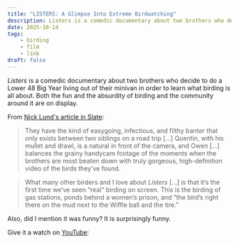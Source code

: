 ```yaml
---
title: "LISTERS: A Glimpse Into Extreme Birdwatching"
description: Listers is a comedic documentary about two brothers who decide to do a Lower 48 Big Year living out of their minivan in order to learn what birding is all about.
date: 2025-10-14
tags:
    - birding
    - film
    - link
draft: false
---
```


*Listers* is a comedic documentary about two brothers who decide to do a Lower 48 Big Year living out of their minivan in order to learn what birding is all about. Both the fun and the absurdity of birding and the community around it are on display.

From [Nick Lund's article in Slate](https://slate.com/culture/2025/09/listers-documentary-youtube-birding-birdwatching-movie-ebird.html):

> They have the kind of easygoing, infectious, and filthy banter that only exists between two siblings on a road trip [...] Quentin, with his mullet and drawl, is a natural in front of the camera, and Owen [...] balances the grainy handycam footage of the moments when the brothers are most beaten down with truly gorgeous, high-definition video of the birds they’ve found.

> What many other birders and I love about *Listers* [...] is that it’s the first time we’ve seen “real” birding on screen. This is the birding of gas stations, ponds behind a women’s prison, and “the bird’s right there on the mud next to the Wiffle ball and the tire.”

Also, did I mention it was funny? It is surprisingly funny. 

Give it a watch on [YouTube](https://www.youtube.com/watch?v=zl-wAqplQAo):

<YouTube id="https://www.youtube.com/watch?v=zl-wAqplQAo" />
